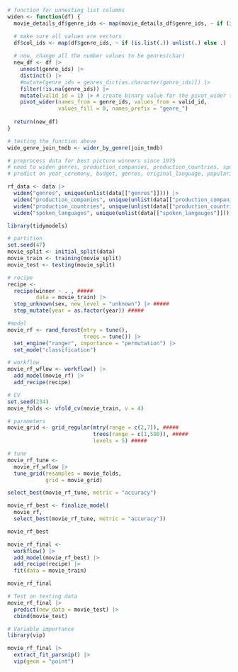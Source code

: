 

```r
# function for unnesting list columns
widen <- function(df) {
  movie_details_df$genre_ids <- map(movie_details_df$genre_ids, ~ if (is.list(.)) unlist(.) else .)

  # make sure all values are vectors
  df$col_ids <- map(df$genre_ids, ~ if (is.list(.)) unlist(.) else .)
    
  # now, change all the number values to be genres(char)
  new_df <- df |>
    unnest(genre_ids) |> 
    distinct() |>
    #mutate(genre_ids = genres_dict[as.character(genre_ids)]) |> 
    filter(!is.na(genre_ids)) |>
    mutate(valid_id = 1) |> # create binary value for the pivot_wider to use
    pivot_wider(names_from = genre_ids, values_from = valid_id, 
                values_fill = 0, names_prefix = "genre_")
  
  return(new_df)
}

# testing the function above
wide_genre_join_tmdb <- wider_by_genre(join_tmdb)
```


```r
# preprocess data for best picture winners since 1975
# need to widen genres, production_companies, production_countries, spoken_languages
# predict on year_ceremony, budget, genres, original_language, popularity, production_companies, production_countries, revenue, runtime, spoken_langauges, vote_average, vote_count, release_month

rf_data <- data |>
  widen("genres", unique(unlist(data[["genres"]]))) |>
  widen("production_companies", unique(unlist(data[["production_companies"]]))) |>
  widen("production_countries", unique(unlist(data[["production_countries"]]))) |>
  widen("spoken_languages", unique(unlist(data[["spoken_langauges"]])))
```

```r
library(tidymodels)

# partition
set.seed(47)
movie_split <- initial_split(data)
movie_train <- training(movie_split)
movie_test <- testing(movie_split)

# recipe
recipe <-
  recipe(winner ~ . , #####
         data = movie_train) |>
  step_unknown(sex, new_level = "unknown") |> #####
  step_mutate(year = as.factor(year)) #####

#model
movie_rf <- rand_forest(mtry = tune(),
                        trees = tune()) |>
  set_engine("ranger", importance = "permutation") |>
  set_mode("classification")

# workflow
movie_rf_wflow <- workflow() |>
  add_model(movie_rf) |>
  add_recipe(recipe)

# CV
set.seed(234)
movie_folds <- vfold_cv(movie_train, v = 4)

# parameters
movie_grid <- grid_regular(mtry(range = c(2,7)), #####
                           trees(range = c(1,500)), #####
                           levels = 5) #####

# tune
movie_rf_tune <- 
  movie_rf_wflow |>
  tune_grid(resamples = movie_folds,
            grid = movie_grid)

select_best(movie_rf_tune, metric = "accuracy")
```

```r
movie_rf_best <- finalize_model(
  movie_rf,
  select_best(movie_rf_tune, metric = "accuracy"))

movie_rf_best
```

```r
movie_rf_final <-
  workflow() |>
  add_model(movie_rf_best) |>
  add_recipe(recipe) |>
  fit(data = movie_train)

movie_rf_final
```

```r
# Test on testing data
movie_rf_final |>
  predict(new_data = movie_test) |>
  cbind(movie_test)
```

```r
# Variable importance
library(vip)

movie_rf_final |>
  extract_fit_parsnip() |>
  vip(geom = "point")
```









